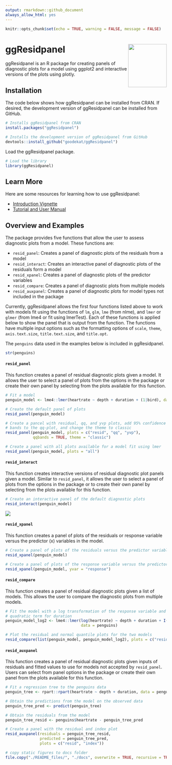 ```yaml
---
output: rmarkdown::github_document
always_allow_html: yes
---
```


```r
knitr::opts_chunk$set(echo = TRUE, warning = FALSE, message = FALSE)
```

# ggResidpanel <img align="right" width="120" height="135" src="./inst/logo.png">

ggResidpanel is an R package for creating panels of diagnostic plots for a model using ggplot2 and interactive versions of the plots using plotly.

## Installation

The code below shows how ggResidpanel can be installed from CRAN. If desired, the development version of ggResidpanel can be installed from GitHub.

```r
# Installs ggResidpanel from CRAN
install.packages("ggResidpanel")

# Installs the development version of ggResidpanel from GitHub
devtools::install_github("goodekat/ggResidpanel")
```

Load the ggResidpanel package.

```r
# Load the library
library(ggResidpanel)
```

## Learn More

Here are some resources for learning how to use ggResidpanel:

- [Introduction Vignette](https://goodekat.github.io/ggResidpanel/articles/introduction.html)
- [Tutorial and User Manual](https://goodekat.github.io/ggResidpanel-tutorial/tutorial.html)

## Overview and Examples

The package provides five functions that allow the user to assess diagnostic plots from a model. These functions are:

- `resid_panel`: Creates a panel of diagnostic plots of the residuals from a model
- `resid_interact`: Creates an interactive panel of diagnostic plots of the residuals form a model
- `resid_xpanel`: Creates a panel of diagnostic plots of the predictor variables 
- `resid_compare`: Creates a panel of diagnostic plots from multiple models
- `resid_auxpanel`: Creates a panel of diagnostic plots for model types not included in the package

Currently, ggResidpanel allows the first four functions listed above to work with models fit using the functions of `lm`, `glm`, `lme` (from nlme), and `lmer` or `glmer` (from lme4 or fit using lmerTest). Each of these functions is applied below to show the panel that is output from the function. The functions have multiple input options such as the formatting options of `scale`, `theme`, `axis.text.size`, `title.text.size`, and `title.opt`. 

The `penguins` data used in the examples below is included in ggResidpanel.

```r
str(penguins)
```


#### `resid_panel`

This function creates a panel of residual diagnostic plots given a model. It allows the user to select a panel of plots from the options in the package or create their own panel by selecting from the plots available for this function.

```r
# Fit a model
penguin_model <- lme4::lmer(heartrate ~ depth + duration + (1|bird), data = penguins)

# Create the default panel of plots
resid_panel(penguin_model)

# Create a pancel with residual, qq, and yvp plots, add 95% confidence interval 
# bands to the qq-plot, and change the theme to classic
resid_panel(penguin_model, plots = c("resid", "qq", "yvp"), 
            qqbands = TRUE, theme = "classic")

# Create a panel with all plots available for a model fit using lmer
resid_panel(penguin_model, plots = "all")
```

#### `resid_interact`

This function creates interactive versions of residual diagnostic plot panels given a model. Similar to `resid_panel`, it allows the user to select a panel of plots from the options in the package or to create their own panel by selecting from the plots available for this function.

```r
# Create an interactive panel of the default diagnostic plots
resid_interact(penguin_model)
```

![](./inst/interact.gif)

#### `resid_xpanel`

This function creates a panel of plots of the residuals or response variable versus the predictor (x) variables in the model.

```r
# Create a panel of plots of the residuals versus the predictor variables
resid_xpanel(penguin_model)

# Create a panel of plots of the response variable versus the predictor variables
resid_xpanel(penguin_model, yvar = "response")
```

#### `resid_compare`

This function creates a panel of residual diagnostic plots given a list of models. This allows the user to compare the diagnostic plots from multiple models.

```r
# Fit the model with a log transformation of the response variable and a 
# quadratic term for duration
penguin_model_log2 <- lme4::lmer(log(heartrate) ~ depth + duration + I(duration^2) + (1|bird), 
                                 data = penguins)

# Plot the residual and normal quantile plots for the two models
resid_compare(list(penguin_model, penguin_model_log2), plots = c("resid", "qq"))
```

#### `resid_auxpanel`

This function creates a panel of residual diagnostic plots given inputs of residuals and fitted values to use for models not accepted by `resid_panel`. Users can select from panel options in the package or create their own panel from the plots available for this function.

```r
# Fit a regression tree to the penguins data
penguin_tree <- rpart::rpart(heartrate ~ depth + duration, data = penguins)

# Obtain the predictions from the model on the observed data
penguin_tree_pred <- predict(penguin_tree)

# Obtain the residuals from the model
penguin_tree_resid <- penguins$heartrate - penguin_tree_pred

# Create a panel with the residual and index plot
resid_auxpanel(residuals = penguin_tree_resid, 
               predicted = penguin_tree_pred, 
               plots = c("resid", "index"))
```

```r
# copy static figures to docs folder
file.copy("./README_files/", "./docs", overwrite = TRUE, recursive = TRUE)
```
